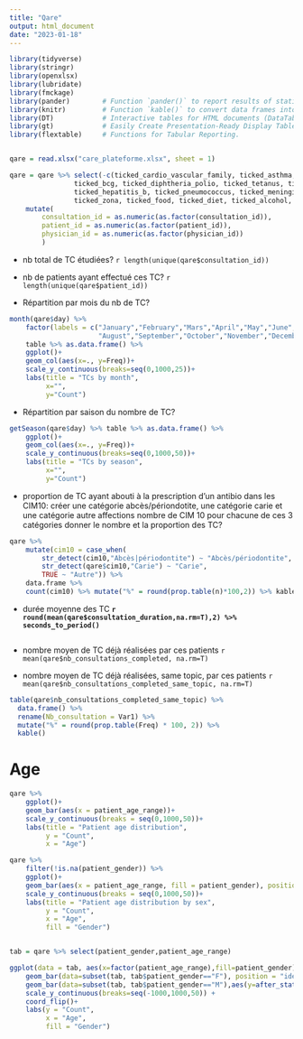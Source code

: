 ```yaml
---
title: "Qare"
output: html_document
date: "2023-01-18"
---
```


```r
library(tidyverse)
library(stringr)
library(openxlsx)
library(lubridate)
library(fmckage)
library(pander)        # Function `pander()` to report results of statistical analysis.
library(knitr)         # Function `kable()` to convert data frames into tables for reports.
library(DT)            # Interactive tables for HTML documents (DataTables).
library(gt)            # Easily Create Presentation-Ready Display Tables.
library(flextable)     # Functions for Tabular Reporting.


qare = read.xlsx("care_plateforme.xlsx", sheet = 1)
```

```r
qare = qare %>% select(-c(ticked_cardio_vascular_family, ticked_asthma, ticked_stress, ticked_psycho, ticked_neuroleptics,
                ticked_bcg, ticked_diphtheria_polio, ticked_tetanus, ticked_pertussis, ticked_haemophilus,
                ticked_hepatitis_b, ticked_pneumococcus, ticked_meningitis_c, ticked_mmr, ticked_hpv, ticked_influenza,
                ticked_zona, ticked_food, ticked_diet, ticked_alcohol, ticked_cigarettes, ticked_exercise)) %>% 
    mutate(
        consultation_id = as.numeric(as.factor(consultation_id)),
        patient_id = as.numeric(as.factor(patient_id)),
        physician_id = as.numeric(as.factor(physician_id))
        )

```

-   nb total de TC étudiées? `r length(unique(qare$consultation_id))`

-   nb de patients ayant effectué ces TC? `r length(unique(qare$patient_id))`

-   Répartition par mois du nb de TC?
```r
month(qare$day) %>%
    factor(labels = c("January","February","Mars","April","May","June","July",
                      "August","September","October","November","December")) %>%
    table %>% as.data.frame() %>% 
    ggplot()+
    geom_col(aes(x=., y=Freq))+
    scale_y_continuous(breaks=seq(0,1000,25))+
    labs(title = "TCs by month",
         x="",
         y="Count")

```

-   Répartition par saison du nombre de TC?
```r
getSeason(qare$day) %>% table %>% as.data.frame() %>% 
    ggplot()+
    geom_col(aes(x=., y=Freq))+
    scale_y_continuous(breaks=seq(0,1000,50))+
    labs(title = "TCs by season",
         x="",
         y="Count")

```

-   proportion de TC ayant abouti à la prescription d'un antibio dans les CIM10: créer une catégorie abcès/périondotite, une catégorie carie et une catégorie autre affections nombre de CIM 10 pour chacune de ces 3 catégories donner le nombre et la proportion des TC?
```r
qare %>% 
    mutate(cim10 = case_when(
        str_detect(cim10,"Abcès|périodontite") ~ "Abcès/périodontite",
        str_detect(qare$cim10,"Carie") ~ "Carie",
        TRUE ~ "Autre")) %>%
    data.frame %>% 
    count(cim10) %>% mutate("%" = round(prop.table(n)*100,2)) %>% kable
```


-   durée moyenne des TC **`r round(mean(qare$consultation_duration,na.rm=T),2) %>% seconds_to_period()`**
```r

```


- nombre moyen de TC déjà réalisées par ces patients `r mean(qare$nb_consultations_completed, na.rm=T)`

- nombre moyen de TC déjà réalisées, same topic, par ces patients `r mean(qare$nb_consultations_completed_same_topic, na.rm=T)`
```r
table(qare$nb_consultations_completed_same_topic) %>%
  data.frame() %>%
  rename(Nb_consultation = Var1) %>%
  mutate("%" = round(prop.table(Freq) * 100, 2)) %>%
  kable()
```


# Age
```r
qare %>% 
    ggplot()+
    geom_bar(aes(x = patient_age_range))+
    scale_y_continuous(breaks = seq(0,1000,50))+
    labs(title = "Patient age distribution",
         y = "Count",
         x = "Age")

qare %>% 
    filter(!is.na(patient_gender)) %>% 
    ggplot()+
    geom_bar(aes(x = patient_age_range, fill = patient_gender), position = "dodge")+
    scale_y_continuous(breaks = seq(0,1000,50))+
    labs(title = "Patient age distribution by sex",
         y = "Count",
         x = "Age",
         fill = "Gender")


tab = qare %>% select(patient_gender,patient_age_range) 

ggplot(data = tab, aes(x=factor(patient_age_range),fill=patient_gender)) + 
    geom_bar(data=subset(tab, tab$patient_gender=="F"), position = "identity") + 
    geom_bar(data=subset(tab, tab$patient_gender=="M"),aes(y=after_stat(count)*(-1))) + 
    scale_y_continuous(breaks=seq(-1000,1000,50)) + 
    coord_flip()+
    labs(y = "Count",
         x = "Age", 
         fill = "Gender")
```
